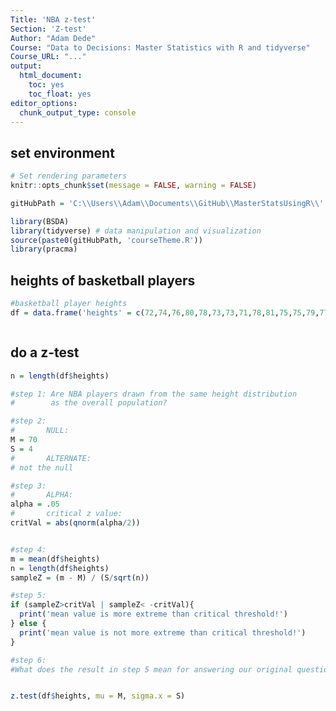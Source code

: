 ```yaml
---
Title: 'NBA z-test'
Section: 'Z-test'
Author: "Adam Dede"
Course: "Data to Decisions: Master Statistics with R and tidyverse"
Course_URL: "..." 
output:
  html_document:
    toc: yes
    toc_float: yes
editor_options:
  chunk_output_type: console
---
```



## set environment

```r

# Set rendering parameters
knitr::opts_chunk$set(message = FALSE, warning = FALSE)

gitHubPath = 'C:\\Users\\Adam\\Documents\\GitHub\\MasterStatsUsingR\\'

library(BSDA)
library(tidyverse) # data manipulation and visualization
source(paste0(gitHubPath, 'courseTheme.R'))
library(pracma)

```

## heights of basketball players 

```r
#basketball player heights
df = data.frame('heights' = c(72,74,76,80,78,73,73,71,78,81,75,75,79,77,79))



```

## do a z-test 

```r

n = length(df$heights)

#step 1: Are NBA players drawn from the same height distribution 
#        as the overall population?

#step 2: 
#       NULL: 
M = 70
S = 4
#       ALTERNATE: 
# not the null 

#step 3: 
#       ALPHA:
alpha = .05
#       critical z value: 
critVal = abs(qnorm(alpha/2))


#step 4: 
m = mean(df$heights)
n = length(df$heights)
sampleZ = (m - M) / (S/sqrt(n))

#step 5: 
if (sampleZ>critVal | sampleZ< -critVal){
  print('mean value is more extreme than critical threshold!')
} else { 
  print('mean value is not more extreme than critical threshold!')
}

#step 6: 
#What does the result in step 5 mean for answering our original question? 


z.test(df$heights, mu = M, sigma.x = S)



```

